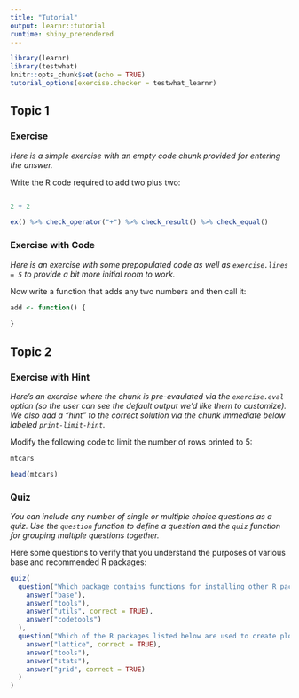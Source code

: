 ```yaml
---
title: "Tutorial"
output: learnr::tutorial
runtime: shiny_prerendered
---
```


```r
library(learnr)
library(testwhat)
knitr::opts_chunk$set(echo = TRUE)
tutorial_options(exercise.checker = testwhat_learnr)
```

## Topic 1

### Exercise 

*Here is a simple exercise with an empty code chunk provided for entering the answer.*

Write the R code required to add two plus two:

```r

```

```r
2 + 2
```

```r
ex() %>% check_operator("+") %>% check_result() %>% check_equal()
```

### Exercise with Code

*Here is an exercise with some prepopulated code as well as `exercise.lines = 5` to provide a bit more initial room to work.*

Now write a function that adds any two numbers and then call it:

```r
add <- function() {
  
}
```

## Topic 2

### Exercise with Hint

*Here's an exercise where the chunk is pre-evaulated via the `exercise.eval` option (so the user can see the default output we'd like them to customize). We also add a "hint" to the correct solution via the chunk immediate below labeled `print-limit-hint`.*

Modify the following code to limit the number of rows printed to 5:

```r
mtcars
```

```r
head(mtcars)
```

### Quiz

*You can include any number of single or multiple choice questions as a quiz. Use the `question` function to define a question and the `quiz` function for grouping multiple questions together.*

Here some questions to verify that you understand the purposes of various base and recommended R packages:

```r
quiz(
  question("Which package contains functions for installing other R packages?",
    answer("base"),
    answer("tools"),
    answer("utils", correct = TRUE),
    answer("codetools")
  ),
  question("Which of the R packages listed below are used to create plots?",
    answer("lattice", correct = TRUE),
    answer("tools"),
    answer("stats"),
    answer("grid", correct = TRUE)
  )
)
```

